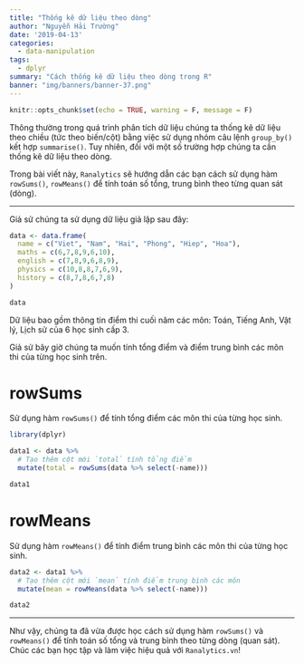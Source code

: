 ```yaml
---
title: "Thống kê dữ liệu theo dòng"
author: "Nguyễn Hải Trường"
date: '2019-04-13'
categories:
  - data-manipulation
tags:
  - dplyr
summary: "Cách thống kê dữ liệu theo dòng trong R"
banner: "img/banners/banner-37.png"
---
```


```r
knitr::opts_chunk$set(echo = TRUE, warning = F, message = F)
```

Thông thường trong quá trình phân tích dữ liệu chúng ta thống kê dữ liệu theo chiều (tức theo biến/cột) bằng việc sử dụng nhóm câu lệnh `group_by()` kết hợp `summarise()`. Tuy nhiên, đối với một số trường hợp chúng ta cần thống kê dữ liệu theo dòng.

Trong bài viết này, `Ranalytics` sẽ hướng dẫn các bạn cách sử dụng hàm `rowSums()`, `rowMeans()` để tính toán số tổng, trung bình theo từng quan sát (dòng).

---

Giả sử chúng ta sử dụng dữ liệu giả lập sau đây:

```r
data <- data.frame(
  name = c("Viet", "Nam", "Hai", "Phong", "Hiep", "Hoa"),
  maths = c(6,7,8,9,6,10),
  english = c(7,8,9,6,8,9),
  physics = c(10,8,8,7,6,9),
  history = c(8,7,8,6,7,8)
)

data
```

Dữ liệu bao gồm thông tin điểm thi cuối năm các môn: Toán, Tiếng Anh, Vật lý, Lịch sử của 6 học sinh cấp 3.

Giả sử bây giờ chúng ta muốn tính tổng điểm và điểm trung bình các môn thi của từng học sinh trên.

# rowSums

Sử dụng hàm `rowSums()` để tính tổng điểm các môn thi của từng học sinh.

```r
library(dplyr) 

data1 <- data %>% 
  # Tạo thêm cột mới `total` tính tổng điểm
  mutate(total = rowSums(data %>% select(-name)))

data1
```


# rowMeans

Sử dụng hàm `rowMeans()` để tính điểm trung bình các môn thi của từng học sinh.

```r
data2 <- data1 %>% 
  # Tạo thêm cột mới `mean` tính điểm trung bình các môn
  mutate(mean = rowMeans(data %>% select(-name)))

data2
```

---

Như vậy, chúng ta đã vừa được học cách sử dụng hàm `rowSums()` và `rowMeans()` để tính toán số tổng và trung bình theo từng dòng (quan sát). Chúc các bạn học tập và làm việc hiệu quả với ``Ranalytics.vn``!
